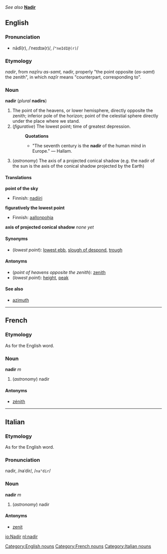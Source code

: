 ''See also'' '''[[Nadir]]'''

==English==
{{wikipedia}}
===Pronunciation===
*nādî(r), /ˈneɪdɪə(r)/, /<tt>"neIdI@(r)</tt>/

===Etymology===
{{ML.}} ''nadir'', from {{Arab.}} 
{{ARchar|[[نظير اسمت|نَظِيرُ السَّمْت]]}} ''naẓīru as-samt,'' nadir, properly "the point opposite 
{{ARchar|[[سمت|السَمْتُ]]}} (''as-samt'') the zenith", in which 
{{ARchar|[[نظير|نَظِير]]}} ''naẓīr'' means "counterpart, corresponding to".

===Noun===
'''nadir''' (''plural'' '''nadirs''')

#The point of the heavens, or lower hemisphere, directly opposite the zenith; inferior pole of the horizon; point of the celestial sphere directly under the place where we stand.
#(''figurative'') The lowest point; time of greatest depression.
#:'''Quotations'''
#:*"The seventh century is the '''nadir''' of the human mind in Europe." &mdash; Hallam.
#(''astronomy'') The axis of a projected conical shadow (e.g. the nadir of the sun is the axis of the conical shadow projected by the Earth)

====Translations====
'''point of the sky'''
{{top}}
*Finnish: [[nadiiri]]
{{mid}}
{{bottom}}

'''figuratively the lowest point'''
{{top}}
*Finnish: [[aallonpohja]]
{{mid}}
{{bottom}}

'''axis of projected conical shadow'''
{{top}}
''none yet''
{{mid}}
{{bottom}}

====Synonyms====
*(''lowest point''): [[lowest ebb]], [[slough of despond]], [[trough]]

====Antonyms====
*(''point of heavens opposite the zenith''): [[zenith]]
*(''lowest point''): [[height]], [[peak]]

====See also====
*[[azimuth]]

----

==French==

===Etymology===
As for the English word.

===Noun===
'''nadir''' ''m''

#(''astronomy'') nadir

====Antonyms====
*[[zénith]]

----

==Italian==

===Etymology===
As for the English word.

===Pronunciation===
nadìr, /naˈdir/, /<tt>na"dir</tt>/

===Noun===
'''nadir''' ''m''

#(''astronomy'') nadir

====Antonyms====
*[[zenit]]

[[Category:English nouns]]
[[Category:French nouns]]
[[Category:Italian nouns]]

[[io:Nadir]]
[[nl:nadir]]